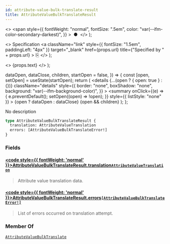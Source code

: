 ```yaml
---
id: attribute-value-bulk-translate-result
title: AttributeValueBulkTranslateResult
---
```


  <>
    <span
      style={{
        fontWeight: "normal",
        fontSize: ".5em",
        color: "var(--ifm-color-secondary-darkest)",
      }}
    >
      &nbsp;●&nbsp;
    </span>
  </>
);

  <>
    Specification
    <a
      className="link"
      style={{ fontSize: "1.5em", paddingLeft: "4px" }}
      target="\_blank"
      href={props.url}
      title={"Specified by " + props.url}
    >
      ⎘
    </a>
  </>
);

  <>
    <span className={props.class}>{props.text}</span>
  </>
);


  dataOpen,
  dataClose,
  children,
  startOpen = false,
}) => {
  const [open, setOpen] = useState(startOpen);
  return (
    <details
      {...(open ? { open: true } : {})}
      className="details"
      style={{
        border: "none",
        boxShadow: "none",
        background: "var(--ifm-background-color)",
      }}
    >
      <summary
        onClick={(e) => {
          e.preventDefault();
          setOpen((open) => !open);
        }}
        style={{ listStyle: "none" }}
      >
        {open ? dataOpen : dataClose}
      </summary>
      {open && children}
    </details>
  );
};

No description

```graphql
type AttributeValueBulkTranslateResult {
  translation: AttributeValueTranslation
  errors: [AttributeValueBulkTranslateError!]
}
```

### Fields

#### [<code style={{ fontWeight: 'normal' }}>AttributeValueBulkTranslateResult.<b>translation</b></code>](#)<Bullet />[`AttributeValueTranslation`](../../../api-reference/attributes/objects/attribute-value-translation) <Badge class="badge badge--secondary" text="object"/> <Badge class="badge badge--secondary" text="attributes"/>

> Attribute value translation data.

#### [<code style={{ fontWeight: 'normal' }}>AttributeValueBulkTranslateResult.<b>errors</b></code>](#)<Bullet />[`[AttributeValueBulkTranslateError!]`](../../../api-reference/miscellaneous/objects/attribute-value-bulk-translate-error) <Badge class="badge badge--secondary" text="list"/> <Badge class="badge badge--secondary" text="object"/> <Badge class="badge badge--secondary" text="miscellaneous"/>

> List of errors occurred on translation attempt.

### Member Of

[`AttributeValueBulkTranslate`](../../../api-reference/attributes/objects/attribute-value-bulk-translate) <Badge class="badge badge--secondary" text="object"/>

